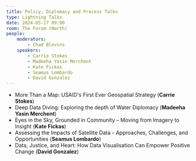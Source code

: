 ```yaml
---
title: Policy, Diplomacy and Process Talks
type: Lightning Talks
date: 2024-05-17 09:00
room: The Forum (North)
people:
    moderators:
        - Chad Blevins
    speakers:
        - Carrie Stokes
        - Madeeha Yasin Merchent
        - Kate Fickas
        - Seamus Lombardo
        - David Gonzalez
---
```

- More Than a Map: USAID's First Ever Geospatial Strategy (**Carrie Stokes**) 
- Deep Data Diving: Exploring the depth of Water Diplomacy (**Madeeha Yasin Merchent**) 
- Eyes in the Sky, Grounded in Community – Moving from Imagery to Insight (**Kate Fickas**)
- Assessing the Impacts of Satellite Data - Approaches, Challenges, and Opportunities (**Seamus Lombardo**)
- Data, Justice, and Heart: How Data Visualisation Can Empower Positive Change (**David Gonzalez**)

